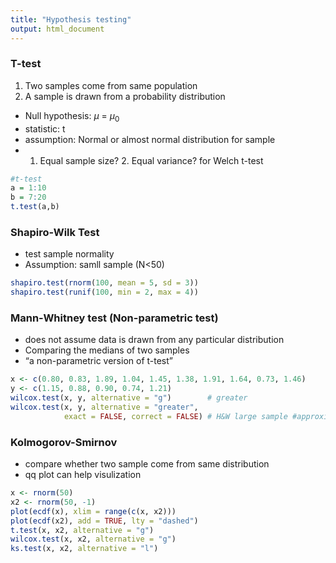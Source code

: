 ```yaml
---
title: "Hypothesis testing"
output: html_document
---
```


### T-test

1. Two samples come from same population
2. A sample is drawn from a probability distribution
* Null hypothesis: $\mu$ = $\mu_{0}$
* statistic: t 
* assumption: Normal or almost normal distribution for sample
* 1. Equal sample size? 2. Equal variance? for Welch t-test 

```r
#t-test
a = 1:10
b = 7:20
t.test(a,b)
```

### Shapiro-Wilk Test
* test sample normality
* Assumption: samll sample (N<50)

```r
shapiro.test(rnorm(100, mean = 5, sd = 3))
shapiro.test(runif(100, min = 2, max = 4))
```


### Mann-Whitney test (Non-parametric test)
* does not assume data is drawn from any particular distribution
* Comparing the medians of two samples
* "a non-parametric version of t-test"
```r
x <- c(0.80, 0.83, 1.89, 1.04, 1.45, 1.38, 1.91, 1.64, 0.73, 1.46)
y <- c(1.15, 0.88, 0.90, 0.74, 1.21)
wilcox.test(x, y, alternative = "g")        # greater
wilcox.test(x, y, alternative = "greater", 
            exact = FALSE, correct = FALSE) # H&W large sample #approximation
```

### Kolmogorov-Smirnov
* compare whether two sample come from same distribution
* qq plot can help visulization
```r
x <- rnorm(50)
x2 <- rnorm(50, -1)
plot(ecdf(x), xlim = range(c(x, x2)))
plot(ecdf(x2), add = TRUE, lty = "dashed")
t.test(x, x2, alternative = "g")
wilcox.test(x, x2, alternative = "g")
ks.test(x, x2, alternative = "l")
```